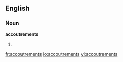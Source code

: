 ==English==

===Noun===
'''accoutrements''' 

# {{plural of|accoutrement}}

[[fr:accoutrements]]
[[io:accoutrements]]
[[vi:accoutrements]]